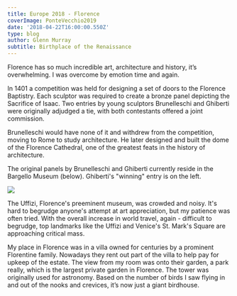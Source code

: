 ---
title: Europe 2018 - Florence
coverImage: PonteVecchio2019
date: '2018-04-22T16:00:00.550Z'
type: blog
author: Glenn Murray
subtitle: Birthplace of the Renaissance
---

Florence has so much incredible art, architecture and history, it’s overwhelming. I was overcome by emotion time and again.

<FlorenceArt2018SlideShow />

<Florence2018SlideShow />

In 1401 a competition was held for designing a set of doors to the Florence Baptistry. Each sculptor was required to create a bronze panel depicting the Sacrifice of Isaac. Two entries by young sculptors Brunelleschi and Ghiberti were originally adjudged a tie, with both contestants offered a joint commission. 

Brunelleschi would have none of it and withdrew from the competition, moving to Rome to study architecture. He later designed and built the dome of the Florence Cathedral, one of the greatest feats in the history of architecture.

The original panels by Brunelleschi and Ghiberti currently reside in the Bargello Museum (below). Ghiberti's "winning" entry is on the left. 

<Image src="FlorenceDoorContest2019.jpeg"  />


The Uffizi, Florence's preeminent museum, was crowded and noisy. It's hard to begrudge anyone's attempt at art appreciation, but my patience was often tried.
With the overall increase in world travel, again - difficult to begrudge, top landmarks like the Uffizi and Venice's St. Mark's Square are approaching critical mass.

<FlorenceUffizi2018SlideShow />

My place in Florence was in a villa owned for centuries by a prominent Florentine family. Nowadays they rent out part of the villa to help pay for upkeep of the estate. The view from my room was onto their garden, a park really, which is the largest private garden in Florence. The tower was originally used for astronomy. Based on the number of birds I saw flying in and out of the nooks and crevices, it’s now just a giant birdhouse.

<FlorenceHotel2018SlideShow />

